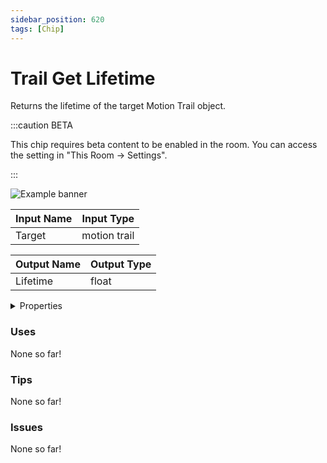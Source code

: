 ```yaml
---
sidebar_position: 620
tags: [Chip]
---
```


# Trail Get Lifetime

Returns the lifetime of the target Motion Trail object.

:::caution BETA

This chip requires beta content to be enabled in the room. You can access the setting in "This Room -> Settings".

:::

![Example banner](./assets/0f069b0b-6f70-4386-9c7f-1343661e8df6.svg)

| Input Name | Input Type |
|-----------|-----------|
| Target | motion trail |

| Output Name | Output Type |
|-----------|-----------|
| Lifetime | float |


<details>
  <summary>Properties</summary>
  <div>
    <div>
    <table>
      <thead>
        <tr>
          <th>Is beta required?</th>
          <th>✅</th>
        </tr>
        <tr>
          <th>Is this chip a trolling risk?</th>
          <th>❌</th>
        </tr>
        <tr>
          <th>Chip UUID</th>
          <th>0f069b0b-6f70-4386-9c7f-1343661e8df6</th>
        </tr>
      </thead>
    </table>
    </div>
  </div>
</details>

### Uses

None so far!

### Tips

None so far!

### Issues

None so far!